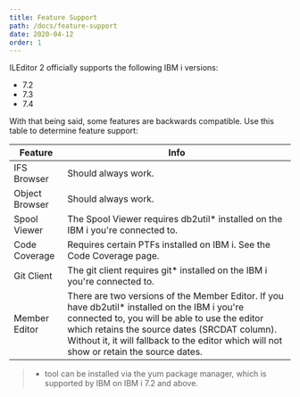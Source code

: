 ```yaml
---
title: Feature Support
path: /docs/feature-support
date: 2020-04-12
order: 1
---
```


ILEditor 2 officially supports the following IBM i versions:

* 7.2
* 7.3
* 7.4

With that being said, some features are backwards compatible. Use this table to determine feature support:

| Feature | Info |
|----------------|---------------------------------------------------------------------------------------------------------------------------------------------------------------------------------------------------------------------------------------------------------------------------------------------|
| IFS Browser | Should always work. |
| Object Browser | Should always work. |
| Spool Viewer | The Spool Viewer requires db2util* installed on the IBM i you're connected to. |
| Code Coverage | Requires certain PTFs installed on IBM i. See the Code Coverage page. |
| Git Client | The git client requires git* installed on the IBM i you're connected to. |
| Member Editor | There are two versions of the Member Editor. If you have db2util* installed on the IBM i you're connected to, you will be able to use the editor which retains the source dates (SRCDAT column). Without it, it will fallback to the editor which will not show or retain the source dates. |

> * tool can be installed via the yum package manager, which is supported by IBM on IBM i 7.2 and above.